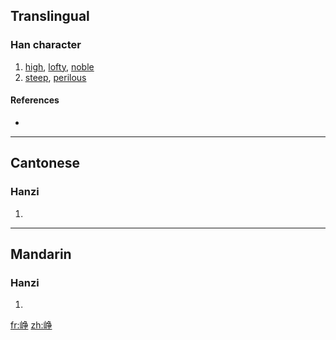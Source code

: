 {{also|崢}}
==Translingual==

===Han character===
{{Han char|rn=46|rad=山|as=06|sn=9|four=|canj=山弓尸木 (UNSD)}}

# [[high]], [[lofty]], [[noble]]
# [[steep]], [[perilous]]

====References====
* {{Han ref|kx=0311.061|hdz=10780.220|uh=5CE5|ud=23781}}

----

==Cantonese==

===Hanzi===
{{yue-hanzi|jyut=|y=jang1|tra=崢}}

# {{defn|Cantonese}}

----

==Mandarin==

===Hanzi===
{{cmn-hanzi|tra=崢|pin=[[yín]] ([[yin2]]), [[zhēng]] ([[zheng1]])|wg=yin<sup>2</sup>, cheng<sup>1</sup>}}

# {{defn|Mandarin}}

[[fr:峥]]
[[zh:峥]]